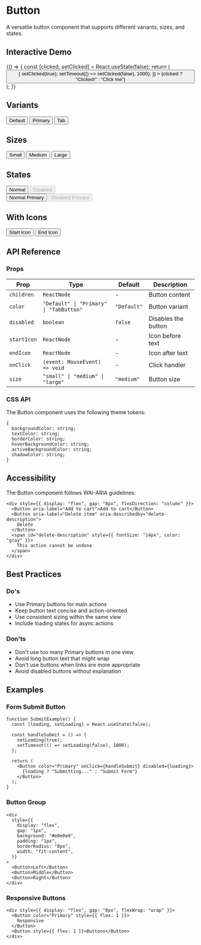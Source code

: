 
<Meta title="Components/Base/Button" component={Button} />

# Button

A versatile button component that supports different variants, sizes, and states.

## Interactive Demo

<Canvas>
  <Story name="Interactive">
    {() => {
      const [clicked, setClicked] = React.useState(false);
      return (
        <Button
          color="Primary"
          onClick={() => {
            setClicked(true);
            setTimeout(() => setClicked(false), 1000);
          }}
        >
          {clicked ? "Clicked!" : "Click me"}
        </Button>
      );
    }}
  </Story>
</Canvas>

## Variants

<Canvas>
  <Story name="Variants">
    <div style={{ display: "flex", gap: "8px" }}>
      <Button>Default</Button>
      <Button color="Primary">Primary</Button>
      <Button color="TabButton">Tab</Button>
    </div>
  </Story>
</Canvas>

## Sizes

<Canvas>
  <Story name="Sizes">
    <div style={{ display: "flex", gap: "8px", alignItems: "center" }}>
      <Button size="small">Small</Button>
      <Button size="medium">Medium</Button>
      <Button size="large">Large</Button>
    </div>
  </Story>
</Canvas>

## States

<Canvas>
  <Story name="States">
    <div style={{ display: "flex", gap: "8px", flexDirection: "column" }}>
      <div>
        <Button>Normal</Button>
        <Button disabled>Disabled</Button>
      </div>
      <div>
        <Button color="Primary">Normal Primary</Button>
        <Button color="Primary" disabled>
          Disabled Primary
        </Button>
      </div>
    </div>
  </Story>
</Canvas>

## With Icons

<Canvas>
  <Story name="Icons">
    <div style={{ display: "flex", gap: "8px" }}>
      <Button startIcon="→">Start Icon</Button>
      <Button endIcon="←">End Icon</Button>
    </div>
  </Story>
</Canvas>

## API Reference

### Props

| Prop        | Type                                    | Default     | Description         |
| ----------- | --------------------------------------- | ----------- | ------------------- |
| `children`  | `ReactNode`                             | -           | Button content      |
| `color`     | `"Default" \| "Primary" \| "TabButton"` | `"Default"` | Button variant      |
| `disabled`  | `boolean`                               | `false`     | Disables the button |
| `startIcon` | `ReactNode`                             | -           | Icon before text    |
| `endIcon`   | `ReactNode`                             | -           | Icon after text     |
| `onClick`   | `(event: MouseEvent) => void`           | -           | Click handler       |
| `size`      | `"small" \| "medium" \| "large"`        | `"medium"`  | Button size         |

### CSS API

The Button component uses the following theme tokens:

```tsx
{
  backgroundColor: string;
  textColor: string;
  borderColor: string;
  hoverBackgroundColor: string;
  activeBackgroundColor: string;
  shadowColor: string;
}
```

## Accessibility

The Button component follows WAI-ARIA guidelines:

```tsx live
<div style={{ display: "flex", gap: "8px", flexDirection: "column" }}>
  <Button aria-label="Add to cart">Add to cart</Button>
  <Button aria-label="Delete item" aria-describedby="delete-description">
    Delete
  </Button>
  <span id="delete-description" style={{ fontSize: "14px", color: "gray" }}>
    This action cannot be undone
  </span>
</div>
```

## Best Practices

### Do's

- Use Primary buttons for main actions
- Keep button text concise and action-oriented
- Use consistent sizing within the same view
- Include loading states for async actions

### Don'ts

- Don't use too many Primary buttons in one view
- Avoid long button text that might wrap
- Don't use buttons when links are more appropriate
- Avoid disabled buttons without explanation

## Examples

### Form Submit Button

```tsx live
function SubmitExample() {
  const [loading, setLoading] = React.useState(false);

  const handleSubmit = () => {
    setLoading(true);
    setTimeout(() => setLoading(false), 1000);
  };

  return (
    <Button color="Primary" onClick={handleSubmit} disabled={loading}>
      {loading ? "Submitting..." : "Submit Form"}
    </Button>
  );
}
```

### Button Group

```tsx live
<div
  style={{
    display: "flex",
    gap: "1px",
    background: "#e0e0e0",
    padding: "1px",
    borderRadius: "8px",
    width: "fit-content",
  }}
>
  <Button>Left</Button>
  <Button>Middle</Button>
  <Button>Right</Button>
</div>
```

### Responsive Buttons

```tsx live
<div style={{ display: "flex", gap: "8px", flexWrap: "wrap" }}>
  <Button color="Primary" style={{ flex: 1 }}>
    Responsive
  </Button>
  <Button style={{ flex: 1 }}>Buttons</Button>
</div>
```
